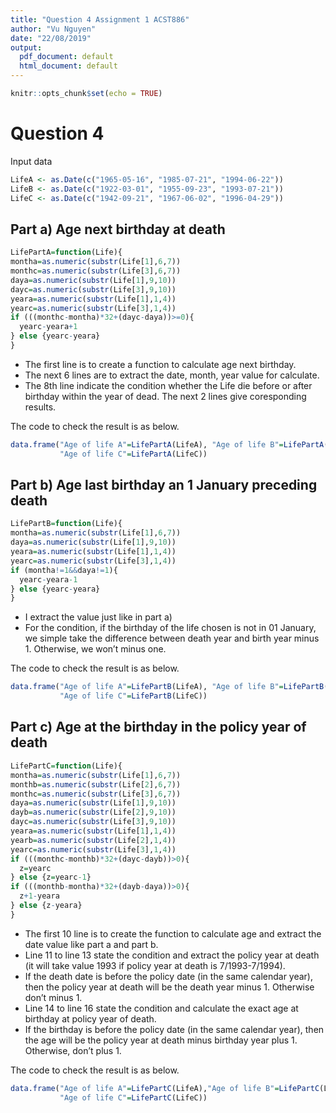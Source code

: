 ---
title: "Question 4 Assignment 1 ACST886"
author: "Vu Nguyen"
date: "22/08/2019"
output:
  pdf_document: default
  html_document: default
---

```{r setup, include=FALSE}
knitr::opts_chunk$set(echo = TRUE)
```

# Question 4
Input data  
```{r}
LifeA <- as.Date(c("1965-05-16", "1985-07-21", "1994-06-22"))
LifeB <- as.Date(c("1922-03-01", "1955-09-23", "1993-07-21"))
LifeC <- as.Date(c("1942-09-21", "1967-06-02", "1996-04-29"))
```
## Part a) Age next birthday at death

```{r}
LifePartA=function(Life){
montha=as.numeric(substr(Life[1],6,7))
monthc=as.numeric(substr(Life[3],6,7))
daya=as.numeric(substr(Life[1],9,10))
dayc=as.numeric(substr(Life[3],9,10))
yeara=as.numeric(substr(Life[1],1,4))
yearc=as.numeric(substr(Life[3],1,4))
if (((monthc-montha)*32+(dayc-daya))>=0){
  yearc-yeara+1
} else {yearc-yeara}
}
```
- The first line is to create a function to calculate age next birthday.  
- The next 6 lines are to extract the date, month, year value for calculate.  
- The 8th line indicate the condition whether the Life die before or after birthday within the year of dead. The next 2 lines give coresponding results.  

The code to check the result is as below.
```{r}
data.frame("Age of life A"=LifePartA(LifeA), "Age of life B"=LifePartA(LifeB), 
           "Age of life C"=LifePartA(LifeC))
```


## Part b) Age last birthday an 1 January preceding death
```{r}
LifePartB=function(Life){
montha=as.numeric(substr(Life[1],6,7))
daya=as.numeric(substr(Life[1],9,10))
yeara=as.numeric(substr(Life[1],1,4))
yearc=as.numeric(substr(Life[3],1,4))
if (montha!=1&&daya!=1){
  yearc-yeara-1
} else {yearc-yeara}
}
```
- I extract the value just like in part a)  
- For the condition, if the birthday of the life chosen is not in 01 January, we simple take the difference between death year and birth year minus 1. Otherwise, we won't minus one.  
  
The code to check the result is as below.

```{r}
data.frame("Age of life A"=LifePartB(LifeA), "Age of life B"=LifePartB(LifeB), 
           "Age of life C"=LifePartB(LifeC))

```

## Part c) Age at the birthday in the policy year of death
```{r}
LifePartC=function(Life){
montha=as.numeric(substr(Life[1],6,7))
monthb=as.numeric(substr(Life[2],6,7))
monthc=as.numeric(substr(Life[3],6,7))
daya=as.numeric(substr(Life[1],9,10))
dayb=as.numeric(substr(Life[2],9,10))
dayc=as.numeric(substr(Life[3],9,10))
yeara=as.numeric(substr(Life[1],1,4))
yearb=as.numeric(substr(Life[2],1,4))
yearc=as.numeric(substr(Life[3],1,4))
if (((monthc-monthb)*32+(dayc-dayb))>0){
  z=yearc
} else {z=yearc-1}
if (((monthb-montha)*32+(dayb-daya))>0){
  z+1-yeara
} else {z-yeara}
}

```
- The first 10 line is to create the function to calculate age and extract the date value like part a and part b.  
- Line 11 to line 13 state the condition and extract the policy year at death (it will take value 1993 if policy year at death is 7/1993-7/1994).  
- If the death date is before the policy date (in the same calendar year), then the policy year at death will be the death year minus 1. Otherwise don't minus 1.   
- Line 14 to line 16 state the condition and calculate the exact age at birthday at policy year of death.  
- If the birthday is before the policy date (in the same calendar year), then the age will be the policy year at death minus birthday year plus 1. Otherwise, don't plus 1.  
  
The code to check the result is as below.
```{r}
data.frame("Age of life A"=LifePartC(LifeA),"Age of life B"=LifePartC(LifeB), 
           "Age of life C"=LifePartC(LifeC))
```


